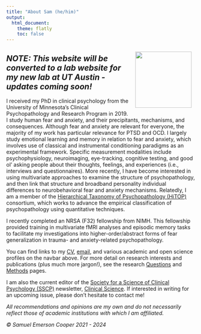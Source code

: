 ---
title: "About Sam (he/him)"
output:
  html_document:
    theme: flatly
    toc: false
---

<head>

<title>Sam Cooper PhD</title>

<meta name="description" content="personal-professional website of Samuel Emerson Cooper, PhD.">

<meta name="author" content="Samuel Emerson Cooper">

<meta name="robots" content="index,follow">

</head>

<img src="images/frank%20and%20sam.jpg" align="right" width="150" height="150" style="padding: 10px"/>

## ***NOTE: This website will be converted to a lab website for my new lab at UT Austin - updates coming soon!***

I received my PhD in clinical psychology from the University of Minnesota's Clinical Psychopathology and Research Program in 2019. I study human fear and anxiety, and their precipitants, mechanisms, and consequences. Although fear and anxiety are relevant for everyone, the majority of my work has particular relevance for PTSD and OCD. I largely study emotional learning and memory in relation to fear and anxiety, which involves use of classical and instrumental conditioning paradigms as an experimental framework. Specific measurement modalities include psychophysiology, neuroimaging, eye-tracking, cognitive testing, and good ol' asking people about their thoughts, feelings, and experiences (i.e., interviews and questionnaires). More recently, I have become interested in using multivariate approaches to examine the structure of psychopathology, and then link that structure and broadband personality individual differences to neurobehavioral fear and anxiety mechanisms. Relatedly, I am a member of the [Hierarchical Taxonomy of Psychopathology (HiTOP)](https://renaissance.stonybrookmedicine.edu/) consortium, which works to advance the empirical classification of psychopathology using quantitative techniques.

I recently completed an NRSA (F32) fellowship from NIMH. This fellowship provided training in multivariate fMRI analyses and episodic memory tasks to facilitate my investigations into higher-order/abstract forms of fear generalization in trauma- and anxiety-related psychopathology.

You can find links to my [CV](https://docs.google.com/document/d/1SldleDb_AhA70YG2lC9bvojNgnqQXSPokj3dLNMhkGY/edit?usp=sharing), [email](mailto:%3Csamuel.e.cooper@gmail.com%3E), and various academic and open science profiles on the navbar above. For more detail on research interests and publications (plus much more jargon!), see the research [Questions](questions.html) and [Methods](methods.html) pages.

I am also the current editor of the [Society for a Science of Clinical Psychology (SSCP)](http://www.sscpweb.org) newsletter, [Clinical Science](http://www.sscpweb.org/clinicalscience). If interested in writing for an upcoming issue, please don't hesitate to contact me!

*All recommendations and opinions are my own and do not necessarily reflect those of academic institutions with which I am affiliated.*

*© Samuel Emerson Cooper 2021 - 2024*

